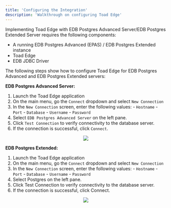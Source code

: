 ```yaml
---
title: 'Configuring the Integration'
description: 'Walkthrough on configuring Toad Edge'
---
```


Implementing Toad Edge with EDB Postgres Advanced Server/EDB Postgres Extended Server requires the following components: 

- A running EDB Postgres Advanced (EPAS) / EDB Postgres Extended instance
- Toad Edge
- EDB JDBC Driver

The following steps show how to configure Toad Edge for EDB Postgres Advanced and EDB Postgres Extended servers:

**EDB Postgres Advanced Server:**

1. Launch the Toad Edge application
2. On the main menu, go the `Connect` dropdown and select `New Connection`
3. In the `New Connection` screen, enter the following values: 
        - `Hostname`
        - `Port`
        - `Database`
        - `Username`
        - `Password`
4. Select `EDB Postgres Advanced Server` on the left pane. 
5. Click `Test Connection` to verify connectivity to the database server.
6. If the connection is successful, click `Connect`. 

<p align="center">
  <img src="Images/EPASConfiguration.png">
</p>

**EDB Postgres Extended:**

1. Launch the Toad Edge application
2. On the main menu, go the `Connect` dropdown and select `New Connection`
3. In the `New Connection` screen, enter the following values: 
        - `Hostname`
        - `Port`
        - `Database`
        - `Username`
        - `Password`
4. Select Postgres on the left pane. 
5. Click Test Connection to verify connectivity to the database server.
6. If the connection is successful, click Connect. 

<p align="center">
  <img src="Images/ExtendedConfiguration.png">
</p>